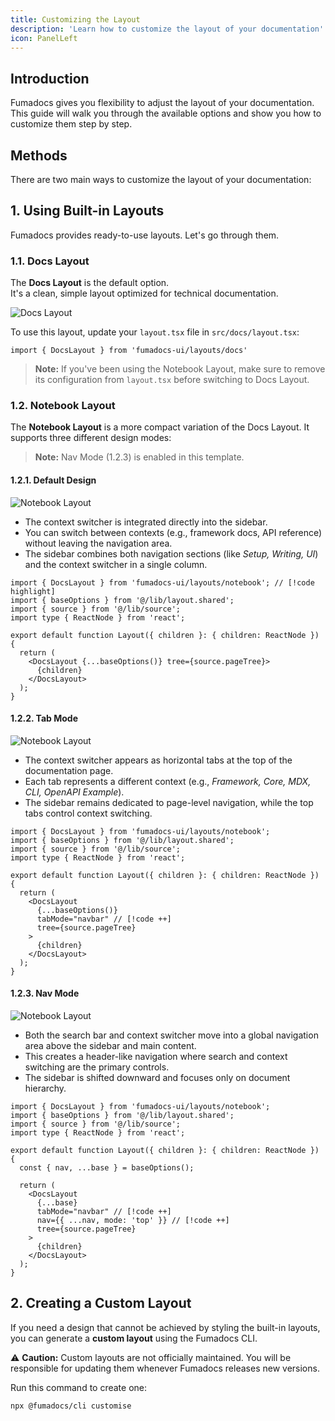 ```yaml
---
title: Customizing the Layout
description: 'Learn how to customize the layout of your documentation'
icon: PanelLeft
---
```


## Introduction

Fumadocs gives you flexibility to adjust the layout of your documentation. This guide will walk you through the available options and show you how to customize them step by step.

## Methods

There are two main ways to customize the layout of your documentation:

## 1. Using Built-in Layouts

Fumadocs provides ready-to-use layouts. Let's go through them.

### 1.1. Docs Layout

The **Docs Layout** is the default option.  
It's a clean, simple layout optimized for technical documentation.

![Docs Layout](https://fumadocs.dev/_next/static/media/main.e7ce885e.png)

To use this layout, update your `layout.tsx` file in `src/docs/layout.tsx`:

```tsx
import { DocsLayout } from 'fumadocs-ui/layouts/docs'
```

> **Note:** If you've been using the Notebook Layout, make sure to remove its configuration from `layout.tsx` before switching to Docs Layout.

### 1.2. Notebook Layout

The **Notebook Layout** is a more compact variation of the Docs Layout.
It supports three different design modes:

> **Note:** Nav Mode (1.2.3) is enabled in this template.

#### 1.2.1. Default Design

![Notebook Layout](https://fumadocs.dev/_next/static/media/notebook.71f6ca16.png)

* The context switcher is integrated directly into the sidebar.
* You can switch between contexts (e.g., framework docs, API reference) without leaving the navigation area.
* The sidebar combines both navigation sections (like *Setup, Writing, UI*) and the context switcher in a single column.

```tsx title="layout.tsx"
import { DocsLayout } from 'fumadocs-ui/layouts/notebook'; // [!code highlight]
import { baseOptions } from '@/lib/layout.shared';
import { source } from '@/lib/source';
import type { ReactNode } from 'react';

export default function Layout({ children }: { children: ReactNode }) {
  return (
    <DocsLayout {...baseOptions()} tree={source.pageTree}>
      {children}
    </DocsLayout>
  );
}
```

#### 1.2.2. Tab Mode

![Notebook Layout](https://fumadocs.dev/_next/static/media/notebook-tab-mode.48be7f0c.png)

* The context switcher appears as horizontal tabs at the top of the documentation page.
* Each tab represents a different context (e.g., *Framework, Core, MDX, CLI, OpenAPI Example*).
* The sidebar remains dedicated to page-level navigation, while the top tabs control context switching.

```tsx title="layout.tsx"
import { DocsLayout } from 'fumadocs-ui/layouts/notebook';
import { baseOptions } from '@/lib/layout.shared';
import { source } from '@/lib/source';
import type { ReactNode } from 'react';

export default function Layout({ children }: { children: ReactNode }) {
  return (
    <DocsLayout
      {...baseOptions()}
      tabMode="navbar" // [!code ++]
      tree={source.pageTree}
    >
      {children}
    </DocsLayout>
  );
}
```

#### 1.2.3. Nav Mode

![Notebook Layout](https://fumadocs.dev/_next/static/media/notebook-nav-mode.6fdd6fb4.png)

* Both the search bar and context switcher move into a global navigation area above the sidebar and main content.
* This creates a header-like navigation where search and context switching are the primary controls.
* The sidebar is shifted downward and focuses only on document hierarchy.

```tsx title="layout.tsx"
import { DocsLayout } from 'fumadocs-ui/layouts/notebook';
import { baseOptions } from '@/lib/layout.shared';
import { source } from '@/lib/source';
import type { ReactNode } from 'react';

export default function Layout({ children }: { children: ReactNode }) {
  const { nav, ...base } = baseOptions();

  return (
    <DocsLayout
      {...base}
      tabMode="navbar" // [!code ++]
      nav={{ ...nav, mode: 'top' }} // [!code ++]
      tree={source.pageTree}
    >
      {children}
    </DocsLayout>
  );
}
```

## 2. Creating a Custom Layout

If you need a design that cannot be achieved by styling the built-in layouts, you can generate a **custom layout** using the Fumadocs CLI.

⚠️ **Caution:** Custom layouts are not officially maintained. You will be responsible for updating them whenever Fumadocs releases new versions.

Run this command to create one:

```bash
npx @fumadocs/cli customise
```
